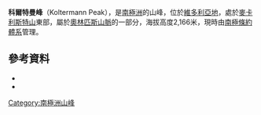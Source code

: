 {{coord|77|29|S|160|23|E|source:GNIS|display=title}}

'''科爾特曼峰'''（Koltermann Peak），是[[南極洲|南極洲]]的山峰，位於[[維多利亞地|維多利亞地]]，處於[[麥卡利斯特山|麥卡利斯特山]]東部，屬於[[奧林匹斯山脈|奧林匹斯山脈]]的一部分，海拔高度2,166米，現時由[[南極條約體系|南極條約體系]]管理。

==參考資料==
*{{cite gnis | type = antarid | id = 18701| name = Koltermann Peak | accessdate = 2013-05-14}}
*{{usgs-gazetteer|id=18701}}

{{DEFAULTSORT:Koltermann Peak}}
[[Category:南極洲山峰|Category:南極洲山峰]]


{{McMurdoDryValleys-geo-stub}}